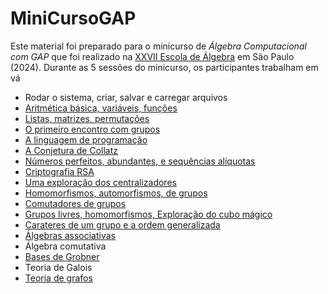 # MiniCursoGAP

Este material foi preparado para o minicurso de *Álgebra Computacional com GAP* que foi realizado na [XXVII Escola de Álgebra](https://algebra2024.ime.usp.br/index.php) em São Paulo (2024). Durante as 5 sessões do minicurso, os participantes trabalham em vá

- Rodar o sistema, criar, salvar e carregar arquivos
- [Aritmética básica, variáveis, funções](arith.qmd)
- [Listas, matrizes, permutações](list_mat_perm.qmd)
- [O primeiro encontro com grupos](estrut.qmd)
- [A linguagem de programação](ling.qmd)
- [A Conjetura de Collatz](collatz.qmd)
- [Números perfeitos, abundantes, e sequências alíquotas](aliquot.qmd)
- [Criptografia RSA](rsa.qmd)
- [Uma exploração dos centralizadores](centralizers.qmd)
- [Homomorfismos, automorfismos, de grupos](semidirect.qmd)
- [Comutadores de grupos](commutators.qmd)
- [Grupos livres, homomorfismos, Exploração do cubo mágico](cubo.qmd)
- [Carateres de um grupo e a ordem generalizada](genord.qmd)
- [Álgebras associativas](algebras.qmd)
- Álgebra comutativa
- [Bases de Grobner](groebner1.qmd)
- Teoria de Galois
- [Teoria de grafos](grafos.qmd)
  
